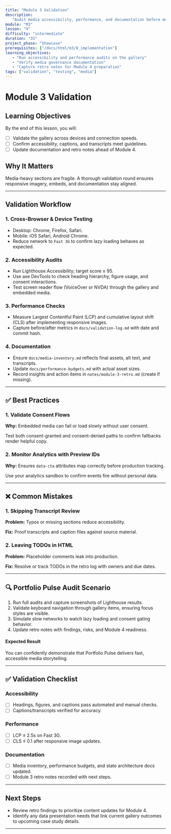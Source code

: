 ```yaml
---
title: "Module 3 Validation"
description:
   "Audit media accessibility, performance, and documentation before moving on."
module: "M3"
lesson: "9"
difficulty: "intermediate"
duration: "35"
project_phase: "Showcase"
prerequisites: ["/docs/html/m3/8_implementation"]
learning_objectives:
   - "Run accessibility and performance audits on the gallery"
   - "Verify media governance documentation"
   - "Capture retro notes for Module 4 preparation"
tags: ["validation", "testing", "media"]
---
```


# Module 3 Validation

## Learning Objectives

By the end of this lesson, you will:

-  [ ] Validate the gallery across devices and connection speeds.
-  [ ] Confirm accessibility, captions, and transcripts meet guidelines.
-  [ ] Update documentation and retro notes ahead of Module 4.

## Why It Matters

Media-heavy sections are fragile. A thorough validation round ensures responsive
imagery, embeds, and documentation stay aligned.

---

## Validation Workflow

### 1. Cross-Browser & Device Testing

-  Desktop: Chrome, Firefox, Safari.
-  Mobile: iOS Safari, Android Chrome.
-  Reduce network to `Fast 3G` to confirm lazy loading behaves as expected.

### 2. Accessibility Audits

-  Run Lighthouse Accessibility; target score ≥ 95.
-  Use axe DevTools to check heading hierarchy, figure usage, and consent
   interactions.
-  Test screen reader flow (VoiceOver or NVDA) through the gallery and embedded
   media.

### 3. Performance Checks

-  Measure Largest Contentful Paint (LCP) and cumulative layout shift (CLS)
   after implementing responsive images.
-  Capture before/after metrics in `docs/validation-log.md` with date and commit
   hash.

### 4. Documentation

-  Ensure `docs/media-inventory.md` reflects final assets, alt text, and
   transcripts.
-  Update `docs/performance-budgets.md` with actual asset sizes.
-  Record insights and action items in `notes/module-3-retro.md` (create if
   missing).

---

## ✅ Best Practices

### 1. Validate Consent Flows

**Why:** Embedded media can fail or load slowly without user consent.

Test both consent-granted and consent-denied paths to confirm fallbacks render
helpful copy.

### 2. Monitor Analytics with Preview IDs

**Why:** Ensures `data-cta` attributes map correctly before production tracking.

Use your analytics sandbox to confirm events fire without personal data.

---

## ❌ Common Mistakes

### 1. Skipping Transcript Review

**Problem:** Typos or missing sections reduce accessibility.

**Fix:** Proof transcripts and caption files against source material.

### 2. Leaving TODOs in HTML

**Problem:** Placeholder comments leak into production.

**Fix:** Resolve or track TODOs in the retro log with owners and due dates.

---

## 🔍 Portfolio Pulse Audit Scenario

1. Run full audits and capture screenshots of Lighthouse results.
2. Validate keyboard navigation through gallery items, ensuring focus styles are
   visible.
3. Simulate slow networks to watch lazy loading and consent gating behavior.
4. Update retro notes with findings, risks, and Module 4 readiness.

#### Expected Result

You can confidently demonstrate that Portfolio Pulse delivers fast, accessible
media storytelling.

---

## ✅ Validation Checklist

### Accessibility

-  [ ] Headings, figures, and captions pass automated and manual checks.
-  [ ] Captions/transcripts verified for accuracy.

### Performance

-  [ ] LCP ≤ 2.5s on Fast 3G.
-  [ ] CLS ≤ 0.1 after responsive image updates.

### Documentation

-  [ ] Media inventory, performance budgets, and state architecture docs
       updated.
-  [ ] Module 3 retro notes recorded with next steps.

---

## Next Steps

-  Review retro findings to prioritize content updates for Module 4.
-  Identify any data presentation needs that link current gallery outcomes to
   upcoming case study details.

---
